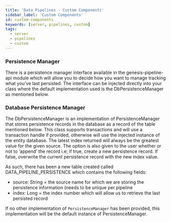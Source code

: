 ```yaml
---
title: 'Data Pipelines - Custom Components'
sidebar_label: 'Custom Components'
id: custom-components
keywords: [server, pipelines, custom]
tags:
  - server
  - pipelines
  - custom
---
```


### Persistence Manager

There is a persistence manager interface available in the genesis-pipeline-api module which will allow you to decide how you want to manage tracking what you’ve last persisted.
The interface can be injected directly into your class where the default implementation used is the DbPersistenceManager as mentioned below.

### Database Persistence Manager

The DbPersistenceManager is an implementation of PersistenceManager that stores persistence records in the database as a record of the table mentioned below.
This class supports transactions and will use a transaction handle if provided, otherwise will use the injected instance of the entity database.
The latest index returned will always be the greatest value for the given source. The option is also given to the user whether or not to ‘append’ the record i.e; if true, create a new persistence record. If false, overwrite the current persistence record with the new index value.

As such, there has been a new table created called DATA_PIPELINE_PERSISTENCE which contains the following fields:

- source: String = the source name for which we are storing the persistence information (needs to be unique per pipeline
- index: Long = the index number which will allow us to retrieve the last persisted record

If no other implementation of `PersistenceManager` has been provided, this implementation will be the default instance of PersistenceManager.
